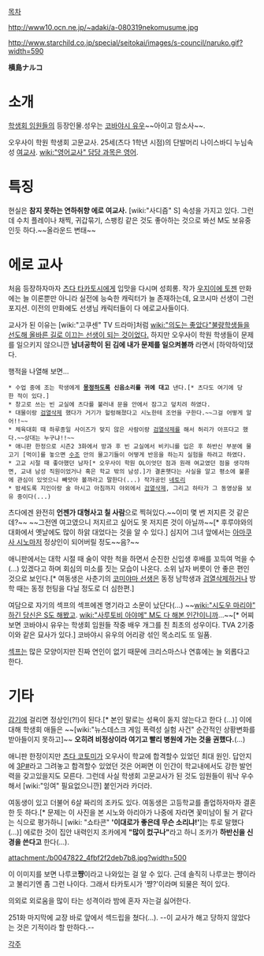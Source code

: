 [[목차]]

http://www10.ocn.ne.jp/~adaki/a-080319nekomusume.jpg

http://www.starchild.co.jp/special/seitokai/images/s-council/naruko.gif?width=590

'''横島ナルコ'''
= 소개 =
[[학생회 임원들]]의 등장인물.성우는 [[코바야시 유우]]~~아이고 맘소사~~.

오우사이 학원 학생회 고문교사. 25세(츠다 1학년 시점)의 단발머리 나이스바디 누님속성 [[여교사]]. [[wiki:"영어교사" 담당 과목은 영어]]. 

= 특징 =
현실은 '''참지 못하는 연하취향 에로 여교사.''' [wiki:"사디즘" S] 속성을 가지고 있다. 그런데 수치 플레이나 채찍, 귀갑묶기, 스팽킹 같은 것도 좋아하는 것으로 봐선 M도 보유중인듯 하다.~~올라운드 변태~~

= 에로 교사 =

처음 등장하자마자 [[츠다 타카토시]]에게 입맛을 다시며 성희롱. 
작가 [[우지이에 토젠]] 만화에는 늘 이론뿐만 아니라 실전에 능숙한 캐릭터가 늘 존재하는데, 요코시마 선생이 그런 포지션. 이전의 만화에도 선생님 캐릭터들이 다 에로교사들이다.

교사가 된 이유는 [wiki:"고쿠센" TV 드라마]처럼 [[wiki:"의도는 좋았다"불량학생들을 선도해 올바른 길로 이끄는 선생이 되는 것이었다.]] 하지만 오우사이 학원 학생들이 문제를 일으키지 않으니깐 '''남녀공학이 된 김에 내가 문제를 일으켜볼까''' 라면서 [하악하악]댔다.

행적을 나열해 보면...
 * 수업 중에 조는 학생에게 '''[[몽정]]하도록 신음소리를 귀에 대고''' 낸다.[* 츠다도 여기에 당한 적이 있다.]
 * 창고로 쓰는 빈 교실에 츠다를 불러내 문을 안에서 잠그고 덮치려 하였다.
 * 대물이랑 [[검열삭제]] 했다가 거기가 헐렁해졌다고 시노한테 조언을 구한다.~~그걸 어떻게 알어!!~~
 * 체육대회 때 하루종일 사이즈가 맞지 않은 사람이랑 [[검열삭제]]를 해서 허리가 아프다고 했다.~~상대는 누구냐!!~~
 * 애니판 한정으로 시즌2 3화에서 방과 후 빈 교실에서 비키니를 입은 후 하반신 부분에 물고기 [먹이]를 놓으면 [[수조]] 안의 물고기들이 어떻게 반응을 하는지 실험을 하려고 하였다.
 * 고교 시절 때 좋아했던 남자[* 오우사이 학원 OL이엇던 점과 원래 여교였던 점을 생각하면, 교내 남성 직원이었거나 혹은 학교 밖의 남성.]가 결혼햇다는 사실을 알고 평소에 불륜에 관심이 있엇으니 빼앗아 볼까라고 말한다(...) 작가공인 [[네토리]]
 * 밤세도록 지인이랑 술 마시고 아침까지 야외에서 [[검열삭제]], 그리고 하타가 그 동영상을 보유 중이다(...)

츠다에겐 완전히 '''언젠가 대형사고 칠 사람'''으로 찍혀있다.~~이미 몇 번 저지른 것 같은데?~~ ~~그전엔 여고였으니 저지르고 싶어도 못 저지른 것이 아닐까~~[* 후루야와의 대화에서 옛날에도 많이 하앍 대었다는 것을 알 수 있다.] 심지어 그녀 앞에서는 [[아마쿠사 시노]]마저 정상인이 되어버릴 정도~~음?~~ 

애니판에서는 대학 시절 때 술이 약한 척을 하면서 순진한 신입생 후배를 꼬득여 먹을 수(...) 있겠다고 하며 회심의 미소를 짓는 모습이 나온다. 소위 남자 버릇이 안 좋은 편인 것으로 보인다.[* 여동생은 사춘기의 [[코미야마 선생]]은 동정 남학생과 [[검열삭제]]하거나 방학 때는 동정 헌팅을 다닐 정도로 더 심한편.]
 
여담으로 자기의 섹프의 섹프에겐 명기라고 소문이 났단다(...) ~~[[wiki:"시도우 마리야" 하긴 당신은 S도 해봤고]]. [[wiki:"사루토비 아야메" M도 다 해본 인간이니까]]...~~[* 어찌 보면 코바야시 유우는 학생회 임원들 작중 배우 개그를 친 최초의 성우이다. TVA 2기중 이와 같은 묘사가 있다.] 코바야시 유우의 어리광 섞인 목소리도 또 일품.

[[섹프]]는 많은 모양이지만 진짜 연인이 없기 때문에 크리스마스나 연휴에는 늘 외롭다고 한다.
= 기타 =
[[감기]]에 걸리면 정상인(?!)이 된다.[* 본인 말로는 성욕이 돋지 않는다고 한다 (...)] 이에 대해 학생회 애들은 ~~[wiki:"뉴스데스크 게임 폭력성 실험 사건" 순간적인 상황변화를 받아들이지 못하고]~~ '''오히려 비정상이라 여기고 빨리 병원에 가는 것을 권했다.'''(...)

애니판 한정이지만 [[츠다 코토미]]가 오우사이 학교에 합격할수 있었던 최대 원인. 답안지에 [[3P]][http://www.angelhalowiki.com/r1/pds/3P.JPG #]라고 그려놓고 합격할수 있었던 것은 어쩌면 이 인간이 학교내에서도 강한 발언력을 갖고있을지도 모른다. 그런데 사실 학생회 고문교사가 된 것도 임원들이 워낙 우수해서 [wiki:"잉여" 필요없으니깐] 붙인거라 카더라.

여동생이 있고 더불어 6살 짜리의 조카도 있다. 여동생은 고등학교를 졸업하자마자 결혼한 듯 하다.[* 문제는 이 사진을 본 시노와 아리아가 나중에 자라면 꽃미남이 될 거 같다는 식으로 평가하니 [wiki: "쇼타콘" ''' '이대로가 좋은데 무슨 소리냐!' ''']는 투로 말했다(...)] 에로한 것이 집안 내력인지 조카에게 '''"많이 컸구나"'''라고 하니 조카가 '''하반신을 신경을 쓴다고''' 한다(...).

attachment:/b0047822_4fbf2f2deb7b8.jpg?width=500

이 이미지를 보면 나루코'''쨩'''이라고 나와있는 걸 알 수 있다. 근데 솔직히 나루코는 쨩이라고 불리기엔 좀 그런 나이다. 그래서 타카토시가 '쨩?'이라며 되물은 적이 있다.

의외로 외로움을 많이 타는 성격이라 밤에 혼자 자는걸 싫어한다.

251화 마지막에 교장 바로 앞에서 섹드립을 쳤다(...). --이 교사가 해고 당하지 않았다는 것은 기적이라 할 만하다.--

[[각주]]
